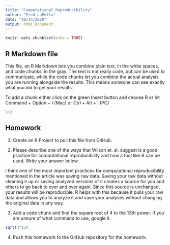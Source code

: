 ```yaml
---
title: "Computational Reproducibility"
author: "Fred LaPolla"
date: "10/14/2020"
output: html_document
---
```


```r
knitr::opts_chunk$set(echo = TRUE)
```

## R Markdown file

This file, an R Markdown lets you combine plain text, in the white spaces, and code chunks, in the gray. The text is not really code, but can be used to communicate, while the code chunks let you combine the actual analysis you are running alongside the results. This means someone can see exactly what you did to get your results.

To add a chunk either click on the green Insert button and choose R or hit Command + Option + i (Mac) or Ctrl + Alt + i (PC)

```r
3+3
```

## Homework

1) Create an R Project to pull this file from GitHub. 

2) Please describe one of the ways that Wilson et. al. suggest is a good practice for computational reproducibility and how a tool like R can be used. Write your answer below.

I think one of the most important practices for computational reproducibility mentioned in the article was saving raw data. Saving your raw data without cleaning it up or saving analyzed versions of it creates a source for you and others to go back to over and over again. Since this source is unchanged, your results will be reproducible. R helps with this because it pulls your raw data and allows you to analyze it and save your analyses without changing the original data in any way.

3) Add a code chunk and find the square root of 4 to the 13th power. If you are unsure of what command to use, google it. 

```r
sqrt(4^13)
```

4) Push this homework to the GitHub repository for the homework. 





